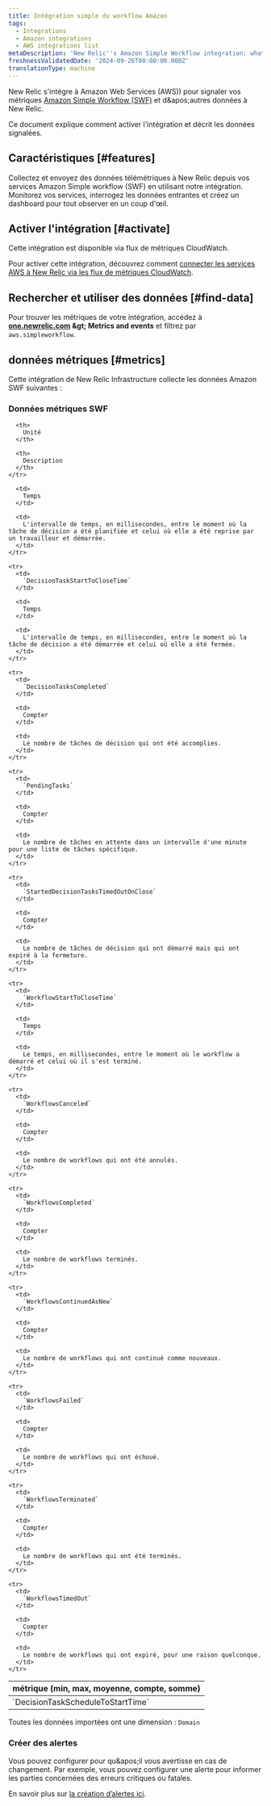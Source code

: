 ```yaml
---
title: Intégration simple du workflow Amazon
tags:
  - Integrations
  - Amazon integrations
  - AWS integrations list
metaDescription: 'New Relic''s Amazon Simple Workflow integration: what data it reports and how to enable it.'
freshnessValidatedDate: '2024-09-26T00:00:00.000Z'
translationType: machine
---
```


New Relic s'intègre à Amazon Web Services (AWS)) pour signaler vos métriques [Amazon Simple Workflow (SWF)](https://aws.amazon.com/swf/) et d&amp;apos;autres données à New Relic.

Ce document explique comment activer l'intégration et décrit les données signalées.

## Caractéristiques [#features]

Collectez et envoyez des données télémétriques à New Relic depuis vos services Amazon Simple workflow (SWF) en utilisant notre intégration. Monitorez vos services, interrogez les données entrantes et créez un dashboard pour tout observer en un coup d'œil.

## Activer l'intégration [#activate]

Cette intégration est disponible via flux de métriques CloudWatch.

Pour activer cette intégration, découvrez comment [connecter les services AWS à New Relic via les flux de métriques CloudWatch](/docs/infrastructure/amazon-integrations/connect/aws-metric-stream-setup/).

## Rechercher et utiliser des données [#find-data]

Pour trouver les métriques de votre intégration, accédez à <DNT>**[one.newrelic.com](https://one.newrelic.com/all-capabilities) &amp;gt; Metrics and events**</DNT> et filtrez par `aws.simpleworkflow`.

## données métriques [#metrics]

Cette intégration de New Relic Infrastructure collecte les données Amazon SWF suivantes :

### Données métriques SWF

<table>
  <thead>
    <tr>
      <th style={{ width: "200px" }}>
        métrique (min, max, moyenne, compte, somme)
      </th>

      <th>
        Unité
      </th>

      <th>
        Description
      </th>
    </tr>
  </thead>

  <tbody>
    <tr>
      <td>
        `DecisionTaskScheduleToStartTime`
      </td>

      <td>
        Temps
      </td>

      <td>
        L'intervalle de temps, en millisecondes, entre le moment où la tâche de décision a été planifiée et celui où elle a été reprise par un travailleur et démarrée.
      </td>
    </tr>

    <tr>
      <td>
        `DecisionTaskStartToCloseTime`
      </td>

      <td>
        Temps
      </td>

      <td>
        L'intervalle de temps, en millisecondes, entre le moment où la tâche de décision a été démarrée et celui où elle a été fermée.
      </td>
    </tr>

    <tr>
      <td>
        `DecisionTasksCompleted`
      </td>

      <td>
        Compter
      </td>

      <td>
        Le nombre de tâches de décision qui ont été accomplies.
      </td>
    </tr>

    <tr>
      <td>
        `PendingTasks`
      </td>

      <td>
        Compter
      </td>

      <td>
        Le nombre de tâches en attente dans un intervalle d'une minute pour une liste de tâches spécifique.
      </td>
    </tr>

    <tr>
      <td>
        `StartedDecisionTasksTimedOutOnClose`
      </td>

      <td>
        Compter
      </td>

      <td>
        Le nombre de tâches de décision qui ont démarré mais qui ont expiré à la fermeture.
      </td>
    </tr>

    <tr>
      <td>
        `WorkflowStartToCloseTime`
      </td>

      <td>
        Temps
      </td>

      <td>
        Le temps, en millisecondes, entre le moment où le workflow a démarré et celui où il s'est terminé.
      </td>
    </tr>

    <tr>
      <td>
        `WorkflowsCanceled`
      </td>

      <td>
        Compter
      </td>

      <td>
        Le nombre de workflows qui ont été annulés.
      </td>
    </tr>

    <tr>
      <td>
        `WorkflowsCompleted`
      </td>

      <td>
        Compter
      </td>

      <td>
        Le nombre de workflows terminés.
      </td>
    </tr>

    <tr>
      <td>
        `WorkflowsContinuedAsNew`
      </td>

      <td>
        Compter
      </td>

      <td>
        Le nombre de workflows qui ont continué comme nouveaux.
      </td>
    </tr>

    <tr>
      <td>
        `WorkflowsFailed`
      </td>

      <td>
        Compter
      </td>

      <td>
        Le nombre de workflows qui ont échoué.
      </td>
    </tr>

    <tr>
      <td>
        `WorkflowsTerminated`
      </td>

      <td>
        Compter
      </td>

      <td>
        Le nombre de workflows qui ont été terminés.
      </td>
    </tr>

    <tr>
      <td>
        `WorkflowsTimedOut`
      </td>

      <td>
        Compter
      </td>

      <td>
        Le nombre de workflows qui ont expiré, pour une raison quelconque.
      </td>
    </tr>
  </tbody>
</table>

Toutes les données importées ont une dimension : `Domain`

### Créer des alertes

Vous pouvez configurer <InlinePopover type="alerts" />pour qu&amp;apos;il vous avertisse en cas de changement. Par exemple, vous pouvez configurer une alerte pour informer les parties concernées des erreurs critiques ou fatales.

En savoir plus sur [la création d’alertes ici](/docs/alerts-applied-intelligence/new-relic-alerts/get-started/your-first-nrql-condition/).